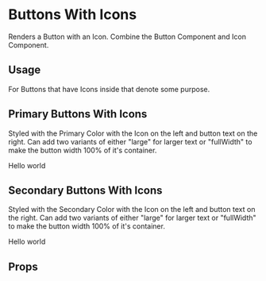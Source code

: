 
<Meta title="Design System|Buttons" component={PrimaryBtnWithIcon} />

# Buttons With Icons

Renders a Button with an Icon. Combine the Button Component and Icon Component.

## Usage

For Buttons that have Icons inside that denote some purpose. 

## Primary Buttons With Icons

Styled with the Primary Color with the Icon on the left and button text on the right. Can add two variants of either "large" for larger text or "fullWidth" to make the button width 100% of it's container.

<Preview withToolbar>
  <Story name="PrimaryBtnWithIcon">
    <PrimaryBtnWithIcon 
      onClick={action('button-click')} 
      disabled={boolean('Disabled', false)}
      buttonText="Add to Cart"
      Icon={Cart}
    >
      Hello world
    </PrimaryBtnWithIcon>
  </Story>
</Preview>

## Secondary Buttons With Icons

Styled with the Secondary Color with the Icon on the left and button text on the right. Can add two variants of either "large" for larger text or "fullWidth" to make the button width 100% of it's container.

<Preview withToolbar>
  <Story name="SecondaryBtnWithIcon">
    <SecondaryBtnWithIcon 
      buttonText="Add to Cart"
      Icon={Cart}
    >
      Hello world
    </SecondaryBtnWithIcon>
  </Story>
</Preview>

## Props

<Props of={SecondaryBtnWithIcon} />


